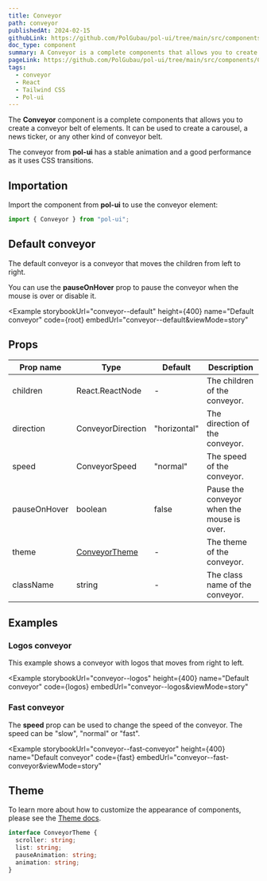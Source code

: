 ```yaml
---
title: Conveyor
path: conveyor
publishedAt: 2024-02-15
githubLink: https://github.com/PolGubau/pol-ui/tree/main/src/components/Conveyor
doc_type: component
summary: A Conveyor is a complete components that allows you to create a conveyor belt of elements. It can be used to create a carousel, a news ticker, or any other kind of conveyor belt.
pageLink: https://github.com/PolGubau/pol-ui/tree/main/src/components/Conveyor
tags:
  - conveyor
  - React
  - Tailwind CSS
  - Pol-ui
---
```





The **Conveyor** component is a complete components that allows you to create a conveyor belt of elements. It can be used to create a carousel, a news ticker, or any other kind of conveyor belt.

The conveyor from **pol-ui** has a stable animation and a good performance as it uses CSS transitions.

## Importation

Import the component from **pol-ui** to use the conveyor element:

```jsx
import { Conveyor } from "pol-ui";
```

## Default conveyor

The default conveyor is a conveyor that moves the children from left to right.

<Callout emoji='💡'>

You can use the **pauseOnHover** prop to pause the conveyor when the mouse is over or disable it.

</Callout>

<Example
  storybookUrl="conveyor--default"
  height={400}
  name="Default conveyor"
  code={root}
  embedUrl="conveyor--default&viewMode=story"
>
  <RootCode />
</Example>

## Props

| Prop name    | Type                    | Default      | Description                                |
| ------------ | ----------------------- | ------------ | ------------------------------------------ |
| children     | React.ReactNode         | -            | The children of the conveyor.              |
| direction    | ConveyorDirection       | "horizontal" | The direction of the conveyor.             |
| speed        | ConveyorSpeed           | "normal"     | The speed of the conveyor.                 |
| pauseOnHover | boolean                 | false        | Pause the conveyor when the mouse is over. |
| theme        | [ConveyorTheme](#theme) | -            | The theme of the conveyor.                 |
| className    | string                  | -            | The class name of the conveyor.            |

## Examples

### Logos conveyor

This example shows a conveyor with logos that moves from right to left.

<Example
  storybookUrl="conveyor--logos"
  height={400}
  name="Default conveyor"
  code={logos}
  embedUrl="conveyor--logos&viewMode=story"
>
  <LogosCode />
</Example>

### Fast conveyor

The **speed** prop can be used to change the speed of the conveyor. The speed can be "slow", "normal" or "fast".

<Example
  storybookUrl="conveyor--fast-conveyor"
  height={400}
  name="Default conveyor"
  code={fast}
  embedUrl="conveyor--fast-conveyor&viewMode=story"
>
  <FastCode />
</Example>

## Theme

To learn more about how to customize the appearance of components, please see the [Theme docs](/docs/theming).

```ts
interface ConveyorTheme {
  scroller: string;
  list: string;
  pauseAnimation: string;
  animation: string;
}
```
